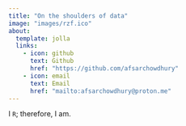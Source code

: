```yaml
---
title: "On the shoulders of data"
image: "images/rzf.ico"
about:
  template: jolla
  links:
    - icon: github
      text: Github
      href: "https://github.com/afsarchowdhury"
    - icon: email
      text: Email
      href: "mailto:afsarchowdhury@proton.me"
---
```


I `R`; therefore, I am.
